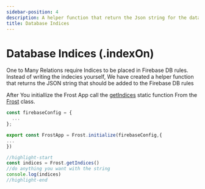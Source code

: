 ```yaml
---
sidebar-position: 4
description: A helper function that return the Json string for the databse rules
title: Database Indices
---
```


# Database Indices (.indexOn)

One to Many Relations require Indices to be placed in Firebase DB rules.
Instead of writing the indecies yourself, We have created a helper function that returns the JSON string that should be added to the Firebase DB rules

After You initiallize the Frost App call the [getIndices](../../api/classes/Frost#getindices) static function From the [Frost](../../api/classes/Frost) class.

```ts
const firebaseConfig = {
  ...
};

export const FrostApp = Frost.initialize(firebaseConfig,{
...
})

//highlight-start
const indices = Frost.getIndices()
//do anything you want with the string
console.log(indices)
//highlight-end
```
